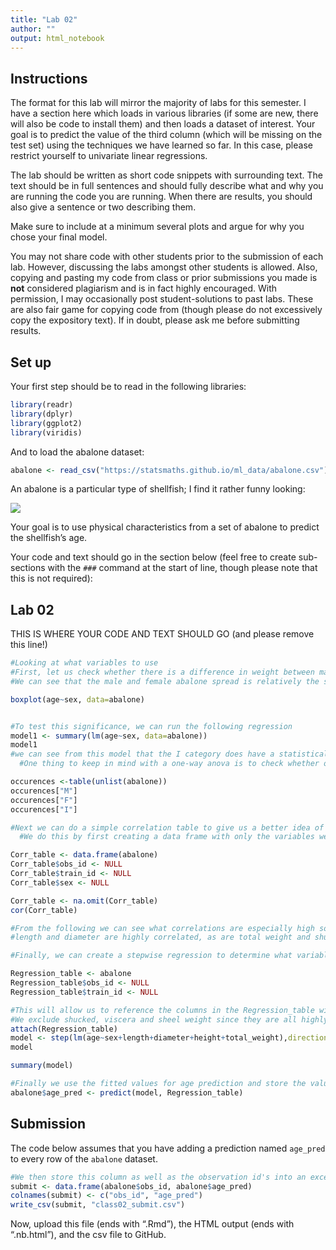 ```yaml
---
title: "Lab 02"
author: ""
output: html_notebook
---
```


## Instructions

The format for this lab will mirror the majority of labs for
this semester. I have a section here which loads in various
libraries (if some are new, there will also be code to install
them) and then loads a dataset of interest. Your goal is to
predict the value of the third column (which will be missing
on the test set) using the techniques we have learned so far.
In this case, please restrict yourself to univariate linear
regressions. 

The lab should be written as short code snippets with surrounding
text. The text should be in full sentences and should fully describe
what and why you are running the code you are running.  When there
are results, you should also give a sentence or two describing them.

Make sure to include at a minimum several plots and argue for why
you chose your final model.

You may not share code with other students prior to the submission
of each lab. However, discussing the labs amongst other students
is allowed. Also, copying and pasting my code from class or 
prior submissions you made is **not** considered plagiarism and
is in fact highly encouraged. With permission, I may occasionally
post student-solutions to past labs. These are also fair game
for copying code from (though please do not excessively copy the
expository text). If in doubt, please ask me before submitting
results.

## Set up

Your first step should be to read in the following libraries:

```r
library(readr)
library(dplyr)
library(ggplot2)
library(viridis)
```

And to load the abalone dataset:

```r
abalone <- read_csv("https://statsmaths.github.io/ml_data/abalone.csv")
```

An abalone is a particular type of shellfish; I find it rather
funny looking:

![](https://statsmaths.github.io/stat395/assets/img/abalone.jpg)

Your goal is to use physical characteristics from a set of abalone
to predict the shellfish's age.

Your code and text should go in the section below (feel free to create
sub-sections with the `###` command at the start of line, though please
note that this is not required):

## Lab 02

THIS IS WHERE YOUR CODE AND TEXT SHOULD GO (and please remove this line!)

```r
#Looking at what variables to use
#First, let us check whether there is a difference in weight between male, female and i categories
#We can see that the male and female abalone spread is relatively the same, but the i category has slightly less variance and is on average less than the other two categories.

boxplot(age~sex, data=abalone)



```
```r
#To test this significance, we can run the following regression
model1 <- summary(lm(age~sex, data=abalone))
model1
#we can see from this model that the I category does have a statistically significant lower mean than the female and male groups to the 99.9th percentile, indicating we may want to include age as a predictor in our linear model
  #One thing to keep in mind with a one-way anova is to check whether or not sample sizes are the same. The following code below does that and indicates the sample sizes are relatively close to each other

occurences <-table(unlist(abalone))
occurences["M"]
occurences["F"]
occurences["I"]

```
```r
#Next we can do a simple correlation table to give us a better idea of what to include/not include in predicting age of the abalone(using only complete observations)
  #We do this by first creating a data frame with only the variables we are interested and omitting the NA age values (only using our training data)

Corr_table <- data.frame(abalone)
Corr_table$obs_id <- NULL
Corr_table$train_id <- NULL
Corr_table$sex <- NULL

Corr_table <- na.omit(Corr_table)
cor(Corr_table)

#From the following we can see what correlations are especially high so we can avoid a kitchen sink linear regression model
#length and diameter are highly correlated, as are total weight and shucked weight, viscera weight and sheel weight. 
```
```r
#Finally, we can create a stepwise regression to determine what variables to include in predicting age, keeping in mind the very high correlations of the variables above since we want to avoid multicollinearity

Regression_table <- abalone
Regression_table$obs_id <- NULL
Regression_table$train_id <- NULL

#This will allow us to reference the columns in the Regression_table with their explicit names
#We exclude shucked, viscera and sheel weight since they are all highly correlated to total_weight
attach(Regression_table)
model <- step(lm(age~sex+length+diameter+height+total_weight),direction = "both")
model

summary(model)

```
```r
#Finally we use the fitted values for age prediction and store the values into our a column
abalone$age_pred <- predict(model, Regression_table)
```
## Submission

The code below assumes that you have adding a prediction named
`age_pred` to every row of the `abalone` dataset. 

```r
#We then store this column as well as the observation id's into an excel file
submit <- data.frame(abalone$obs_id, abalone$age_pred)
colnames(submit) <- c("obs_id", "age_pred")
write_csv(submit, "class02_submit.csv")
```

Now, upload this file (ends with ".Rmd"), the HTML output
(ends with ".nb.html"), and the csv file to GitHub.
